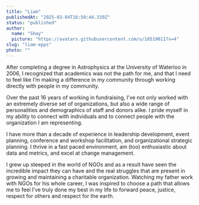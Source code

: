 ```yaml
---
title: "Liam"
publishedAt: "2025-03-04T16:50:44.339Z"
status: "published"
author:
  name: "Shay"
  picture: "https://avatars.githubusercontent.com/u/10519011?v=4"
slug: "liam-epps"
photo: ""
---
```


After completing a degree in Astrophysics at the University of Waterloo in 2006, I recognized that academics was not the path for me, and that I need to feel like I’m making a difference in my community through working directly with people in my community.

Over the past 16 years of working in fundraising, I’ve not only worked with an extremely diverse set of organizations, but also a wide range of personalities and demographics of staff and donors alike. I pride myself in my ability to connect with individuals and to connect people with the organization I am representing.

I have more than a decade of experience in leadership development, event planning, conference and workshop facilitation, and organizational strategic planning. I thrive in a fast paced environment, am (too) enthusiastic about data and metrics, and excel at change management.

I grew up steeped in the world of NGOs and as a result have seen the incredible impact they can have and the real struggles that are present in growing and maintaining a charitable organization. Watching my father work with NGOs for his whole career, I was inspired to choose a path that allows me to feel I’ve truly done my best in my life to forward peace, justice, respect for others and respect for the earth.